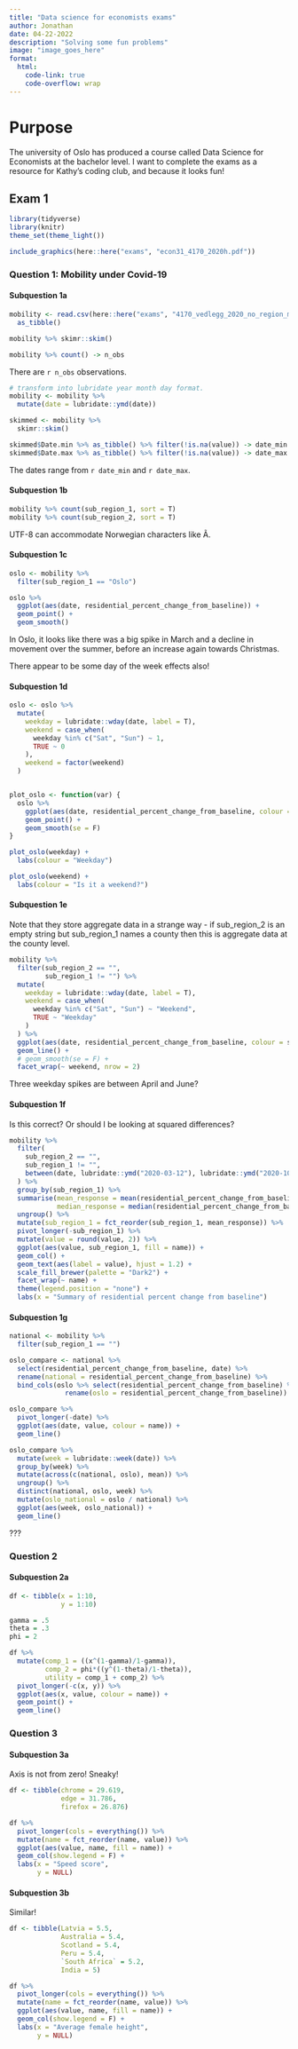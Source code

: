 ```yaml
---
title: "Data science for economists exams"
author: Jonathan
date: 04-22-2022
description: "Solving some fun problems"
image: "image_goes_here"
format: 
  html:
    code-link: true
    code-overflow: wrap
---
```

# Purpose

The university of Oslo has produced a course called Data Science for Economists at the bachelor level. I want to complete the exams as a resource for Kathy's coding club, and because it looks fun!

## Exam 1

```r
library(tidyverse)
library(knitr)
theme_set(theme_light())

include_graphics(here::here("exams", "econ31_4170_2020h.pdf"))
```

### Question 1: Mobility under Covid-19

#### Subquestion 1a

```r
mobility <- read.csv(here::here("exams", "4170_vedlegg_2020_no_region_mobility_report.csv")) %>% 
  as_tibble()

mobility %>% skimr::skim()

mobility %>% count() -> n_obs
```

There are `r n_obs` observations.

```r
# transform into lubridate year month day format.
mobility <- mobility %>% 
  mutate(date = lubridate::ymd(date))

skimmed <- mobility %>% 
  skimr::skim()

skimmed$Date.min %>% as_tibble() %>% filter(!is.na(value)) -> date_min
skimmed$Date.max %>% as_tibble() %>% filter(!is.na(value)) -> date_max

```

The dates range from `r date_min` and `r date_max`.

#### Subquestion 1b

```r
mobility %>% count(sub_region_1, sort = T)
mobility %>% count(sub_region_2, sort = T)
```

UTF-8 can accommodate Norwegian characters like Ã.

#### Subquestion 1c

```r
oslo <- mobility %>% 
  filter(sub_region_1 == "Oslo")

oslo %>% 
  ggplot(aes(date, residential_percent_change_from_baseline)) +
  geom_point() +
  geom_smooth()
```

In Oslo, it looks like there was a big spike in March and a decline in movement over the summer, before an increase again towards Christmas.

There appear to be some day of the week effects also!

#### Subquestion 1d

```r
oslo <- oslo %>%
  mutate(
    weekday = lubridate::wday(date, label = T),
    weekend = case_when(
      weekday %in% c("Sat", "Sun") ~ 1,
      TRUE ~ 0
    ),
    weekend = factor(weekend)
  )


plot_oslo <- function(var) {
  oslo %>%
    ggplot(aes(date, residential_percent_change_from_baseline, colour = {{ var }})) +
    geom_point() +
    geom_smooth(se = F)
}

plot_oslo(weekday) +
  labs(colour = "Weekday")

plot_oslo(weekend) +
  labs(colour = "Is it a weekend?")
```

#### Subquestion 1e

Note that they store aggregate data in a strange way - if sub_region_2 is an empty string but sub_region_1 names a county then this is aggregate data at the county level.

```r
mobility %>%
  filter(sub_region_2 == "",
         sub_region_1 != "") %>% 
  mutate(
    weekday = lubridate::wday(date, label = T),
    weekend = case_when(
      weekday %in% c("Sat", "Sun") ~ "Weekend",
      TRUE ~ "Weekday"
    )
  ) %>% 
  ggplot(aes(date, residential_percent_change_from_baseline, colour = sub_region_1)) +
  geom_line() +
  # geom_smooth(se = F) +
  facet_wrap(~ weekend, nrow = 2)
```

Three weekday spikes are between April and June?

#### Subquestion 1f

Is this correct? Or should I be looking at squared differences?

```r
mobility %>%
  filter(
    sub_region_2 == "",
    sub_region_1 != "",
    between(date, lubridate::ymd("2020-03-12"), lubridate::ymd("2020-10-31"))
  ) %>% 
  group_by(sub_region_1) %>% 
  summarise(mean_response = mean(residential_percent_change_from_baseline, na.rm = T),
            median_response = median(residential_percent_change_from_baseline, na.rm = T)) %>% 
  ungroup() %>% 
  mutate(sub_region_1 = fct_reorder(sub_region_1, mean_response)) %>% 
  pivot_longer(-sub_region_1) %>% 
  mutate(value = round(value, 2)) %>% 
  ggplot(aes(value, sub_region_1, fill = name)) +
  geom_col() +
  geom_text(aes(label = value), hjust = 1.2) +
  scale_fill_brewer(palette = "Dark2") +
  facet_wrap(~ name) +
  theme(legend.position = "none") +
  labs(x = "Summary of residential percent change from baseline")
```

#### Subquestion 1g

```r
national <- mobility %>% 
  filter(sub_region_1 == "")

oslo_compare <- national %>% 
  select(residential_percent_change_from_baseline, date) %>% 
  rename(national = residential_percent_change_from_baseline) %>% 
  bind_cols(oslo %>% select(residential_percent_change_from_baseline) %>% 
              rename(oslo = residential_percent_change_from_baseline))

oslo_compare %>% 
  pivot_longer(-date) %>% 
  ggplot(aes(date, value, colour = name)) +
  geom_line()

oslo_compare %>% 
  mutate(week = lubridate::week(date)) %>% 
  group_by(week) %>% 
  mutate(across(c(national, oslo), mean)) %>% 
  ungroup() %>% 
  distinct(national, oslo, week) %>% 
  mutate(oslo_national = oslo / national) %>% 
  ggplot(aes(week, oslo_national)) +
  geom_line()

```

???

### Question 2

#### Subquestion 2a

```r
df <- tibble(x = 1:10,
             y = 1:10)

gamma = .5
theta = .3
phi = 2

df %>% 
  mutate(comp_1 = ((x^(1-gamma)/1-gamma)),
         comp_2 = phi*((y^(1-theta)/1-theta)),
         utility = comp_1 + comp_2) %>% 
  pivot_longer(-c(x, y)) %>% 
  ggplot(aes(x, value, colour = name)) +
  geom_point() +
  geom_line()
```


### Question 3

#### Subquestion 3a

Axis is not from zero! Sneaky!

```r
df <- tibble(chrome = 29.619,
             edge = 31.786,
             firefox = 26.876)

df %>% 
  pivot_longer(cols = everything()) %>% 
  mutate(name = fct_reorder(name, value)) %>% 
  ggplot(aes(value, name, fill = name)) +
  geom_col(show.legend = F) +
  labs(x = "Speed score",
       y = NULL)

```

#### Subquestion 3b

Similar!

```r
df <- tibble(Latvia = 5.5,
             Australia = 5.4,
             Scotland = 5.4,
             Peru = 5.4,
             `South Africa` = 5.2,
             India = 5)

df %>% 
  pivot_longer(cols = everything()) %>% 
  mutate(name = fct_reorder(name, value)) %>% 
  ggplot(aes(value, name, fill = name)) +
  geom_col(show.legend = F) +
  labs(x = "Average female height",
       y = NULL)

```


